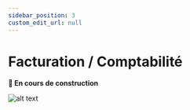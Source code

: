 ```yaml
---
sidebar_position: 3
custom_edit_url: null
---
```


# Facturation / Comptabilité

**🚧 En cours de construction**

![alt text]("/../../../../static/img/illustration/Bricklayer-bro.svg)
